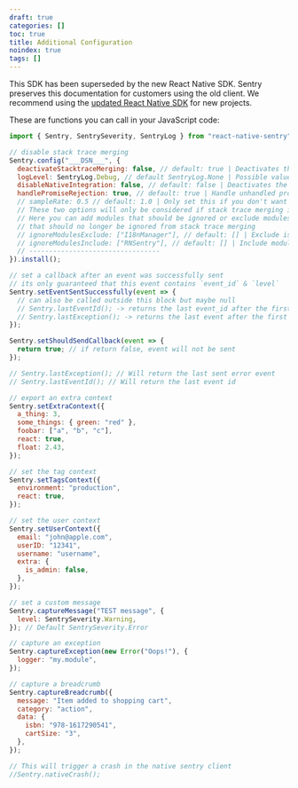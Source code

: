 ```yaml
---
draft: true
categories: []
toc: true
title: Additional Configuration
noindex: true
tags: []
---
```


<Alert level="warning" title="Note">

This SDK has been superseded by the new React Native SDK. Sentry preserves this documentation for customers using the old client. We recommend using the [updated React Native SDK](/platforms/react-native/) for new projects.

</Alert>

These are functions you can call in your JavaScript code:

```javascript
import { Sentry, SentrySeverity, SentryLog } from "react-native-sentry";

// disable stack trace merging
Sentry.config("___DSN___", {
  deactivateStacktraceMerging: false, // default: true | Deactivates the stack trace merging feature
  logLevel: SentryLog.Debug, // default SentryLog.None | Possible values:  .None, .Error, .Debug, .Verbose
  disableNativeIntegration: false, // default: false | Deactivates the native integration and only uses raven-js
  handlePromiseRejection: true, // default: true | Handle unhandled promise rejections
  // sampleRate: 0.5 // default: 1.0 | Only set this if you don't want to send every event so e.g.: 0.5 will send 50% of all events
  // These two options will only be considered if stack trace merging is active
  // Here you can add modules that should be ignored or exclude modules
  // that should no longer be ignored from stack trace merging
  // ignoreModulesExclude: ["I18nManager"], // default: [] | Exclude is always stronger than include
  // ignoreModulesInclude: ["RNSentry"], // default: [] | Include modules that should be ignored too
  // ---------------------------------
}).install();

// set a callback after an event was successfully sent
// its only guaranteed that this event contains `event_id` & `level`
Sentry.setEventSentSuccessfully(event => {
  // can also be called outside this block but maybe null
  // Sentry.lastEventId(); -> returns the last event_id after the first successfully sent event
  // Sentry.lastException(); -> returns the last event after the first successfully sent event
});

Sentry.setShouldSendCallback(event => {
  return true; // if return false, event will not be sent
});

// Sentry.lastException(); // Will return the last sent error event
// Sentry.lastEventId(); // Will return the last event id

// export an extra context
Sentry.setExtraContext({
  a_thing: 3,
  some_things: { green: "red" },
  foobar: ["a", "b", "c"],
  react: true,
  float: 2.43,
});

// set the tag context
Sentry.setTagsContext({
  environment: "production",
  react: true,
});

// set the user context
Sentry.setUserContext({
  email: "john@apple.com",
  userID: "12341",
  username: "username",
  extra: {
    is_admin: false,
  },
});

// set a custom message
Sentry.captureMessage("TEST message", {
  level: SentrySeverity.Warning,
}); // Default SentrySeverity.Error

// capture an exception
Sentry.captureException(new Error("Oops!"), {
  logger: "my.module",
});

// capture a breadcrumb
Sentry.captureBreadcrumb({
  message: "Item added to shopping cart",
  category: "action",
  data: {
    isbn: "978-1617290541",
    cartSize: "3",
  },
});

// This will trigger a crash in the native sentry client
//Sentry.nativeCrash();
```
